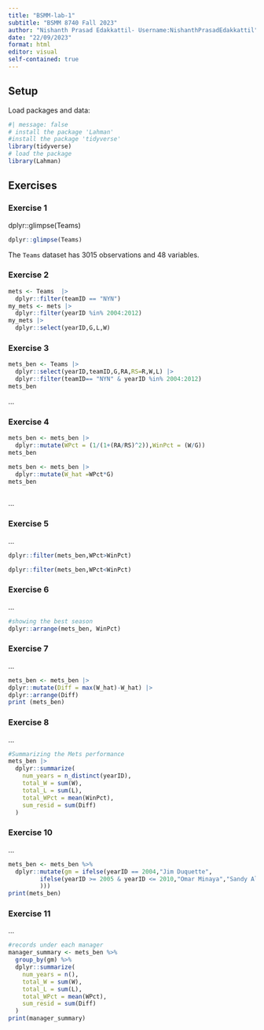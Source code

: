 ```yaml
---
title: "BSMM-lab-1"
subtitle: "BSMM 8740 Fall 2023"
author: "Nishanth Prasad Edakkattil- Username:NishanthPrasadEdakkattil"
date: "22/09/2023"
format: html
editor: visual
self-contained: true
---
```


## Setup

Load packages and data:

```r
#| message: false
# install the package 'Lahman'
#install the package 'tidyverse'
library(tidyverse)
# load the package
library(Lahman)
```

## Exercises

### Exercise 1

dplyr::glimpse(Teams)

```r
dplyr::glimpse(Teams)
```

The `Teams` dataset has 3015 observations and 48 variables.

### Exercise 2

```r
mets <- Teams  |> 
  dplyr::filter(teamID == "NYN")
my_mets <- mets |>
  dplyr::filter(yearID %in% 2004:2012)
my_mets |>
  dplyr::select(yearID,G,L,W)
```

### Exercise 3

```r
mets_ben <- Teams |>
  dplyr::select(yearID,teamID,G,RA,RS=R,W,L) |>
  dplyr::filter(teamID== "NYN" & yearID %in% 2004:2012)
mets_ben
```

...

### Exercise 4

```r
mets_ben <- mets_ben |>
  dplyr::mutate(WPct = (1/(1+(RA/RS)^2)),WinPct = (W/G))
mets_ben

mets_ben <- mets_ben |>
  dplyr::mutate(W_hat =WPct*G)
mets_ben
```

```         

```

...

### Exercise 5

...

```r
dplyr::filter(mets_ben,WPct>WinPct)
```
```r
dplyr::filter(mets_ben,WPct<WinPct)
```


### Exercise 6

...

```r
#showing the best season
dplyr::arrange(mets_ben, WinPct)
```

### Exercise 7

...

```r
mets_ben <- mets_ben |>
dplyr::mutate(Diff = max(W_hat)-W_hat) |>
dplyr::arrange(Diff)
print (mets_ben)
```

### Exercise 8

...

```r
#Summarizing the Mets performance
mets_ben |>
  dplyr::summarize(
    num_years = n_distinct(yearID), 
    total_W = sum(W), 
    total_L = sum(L), 
    total_WPct = mean(WinPct),
    sum_resid = sum(Diff)
  )
```

### Exercise 10

...

```r
mets_ben <- mets_ben %>% 
  dplyr::mutate(gm = ifelse(yearID == 2004,"Jim Duquette", 
         ifelse(yearID >= 2005 & yearID <= 2010,"Omar Minaya","Sandy Alderson"
         )))
print(mets_ben)
```

### Exercise 11

...

```r
#records under each manager
manager_summary <- mets_ben %>%
  group_by(gm) %>%
  dplyr::summarize(
    num_years = n(),
    total_W = sum(W),
    total_L = sum(L),
    total_WPct = mean(WPct),
    sum_resid = sum(Diff)
  )
print(manager_summary)
```
